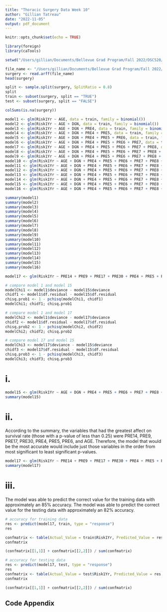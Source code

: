 ```yaml
---
title: "Thoracic Surgery Data Week 10"
author: "Gillian Tatreau"
date: "2022-11-05"
output: pdf_document
---
```


```r
knitr::opts_chunk$set(echo = TRUE)
```

```r
library(foreign)
library(caTools)

setwd("/Users/gillian/Documents/Bellevue Grad Program/Fall 2022/DSC520/DSC520 Repo")

file_name <- "/Users/gillian/Documents/Bellevue Grad Program/Fall 2022/DSC520/DSC520 Repo/ThoraricSurgery.arff"
surgery <- read.arff(file_name) 
head(surgery)

split <- sample.split(surgery, SplitRatio = 0.8)
split
train <- subset(surgery, split == "TRUE")
test <- subset(surgery, split == "FALSE")

colSums(is.na(surgery))

model1 <- glm(Risk1Yr ~ AGE, data = train, family = binomial())
model2 <- glm(Risk1Yr ~ AGE + DGN, data = train, family = binomial())
model3 <- glm(Risk1Yr ~ AGE + DGN + PRE4, data = train, family = binomial())
model4 <- glm(Risk1Yr ~ AGE + DGN + PRE4 + PRE5, data = train, family = binomial())
model5 <- glm(Risk1Yr ~ AGE + DGN + PRE4 + PRE5 + PRE6, data = train, family = binomial())
model6 <- glm(Risk1Yr ~ AGE + DGN + PRE4 + PRE5 + PRE6 + PRE7, data = train, family = binomial())
model7 <- glm(Risk1Yr ~ AGE + DGN + PRE4 + PRE5 + PRE6 + PRE7 + PRE8, data = train, family = binomial())
model8 <- glm(Risk1Yr ~ AGE + DGN + PRE4 + PRE5 + PRE6 + PRE7 + PRE8 + PRE9, data = train, family = binomial())
model9 <- glm(Risk1Yr ~ AGE + DGN + PRE4 + PRE5 + PRE6 + PRE7 + PRE8 + PRE9 + PRE10, data = train, family = binomial())
model10 <- glm(Risk1Yr ~ AGE + DGN + PRE4 + PRE5 + PRE6 + PRE7 + PRE8 + PRE9 + PRE10 + PRE11, data = train, family = binomial())
model11 <- glm(Risk1Yr ~ AGE + DGN + PRE4 + PRE5 + PRE6 + PRE7 + PRE8 + PRE9 + PRE10 + PRE11 + PRE14, data = train, family = binomial())
model12 <- glm(Risk1Yr ~ AGE + DGN + PRE4 + PRE5 + PRE6 + PRE7 + PRE8 + PRE9 + PRE10 + PRE11 + PRE14 + PRE17, data = train, family = binomial())
model13 <- glm(Risk1Yr ~ AGE + DGN + PRE4 + PRE5 + PRE6 + PRE7 + PRE8 + PRE9 + PRE10 + PRE11 + PRE14 + PRE17 + PRE19, data = train, family = binomial())
model14 <- glm(Risk1Yr ~ AGE + DGN + PRE4 + PRE5 + PRE6 + PRE7 + PRE8 + PRE9 + PRE10 + PRE11 + PRE14 + PRE17 + PRE19 + PRE25, data = train, family = binomial())
model15 <- glm(Risk1Yr ~ AGE + DGN + PRE4 + PRE5 + PRE6 + PRE7 + PRE8 + PRE9 + PRE10 + PRE11 + PRE14 + PRE17 + PRE19 + PRE25 + PRE30, data = train, family = binomial())
model16 <- glm(Risk1Yr ~ AGE + DGN + PRE4 + PRE5 + PRE6 + PRE7 + PRE8 + PRE9 + PRE10 + PRE11 + PRE14 + PRE17 + PRE19 + PRE25 + PRE30 + PRE32, data = train, family = binomial())

summary(model1)
summary(model2)
summary(model3)
summary(model4)
summary(model5)
summary(model6)
summary(model7)
summary(model8)
summary(model9)
summary(model10)
summary(model11)
summary(model12)
summary(model13)
summary(model14)
summary(model15)
summary(model16)

model17 <- glm(Risk1Yr ~ PRE14 + PRE9 + PRE17 + PRE30 + PRE4 + PRE5 + PRE6 + AGE, data = train, family = binomial())

# compare model 1 and model 15
modelChi1 <- model1$deviance - model15$deviance
chidf1 <- model1$df.residual - model15$df.residual
chisq.prob1 <- 1 - pchisq(modelChi1, chidf1)
modelChi1; chidf1; chisq.prob1

# compare model 1 and model 17
modelChi2 <- model1$deviance - model17$deviance
chidf2 <- model1$df.residual - model17$df.residual
chisq.prob2 <- 1 - pchisq(modelChi2, chidf2)
modelChi2; chidf2; chisq.prob2

# compare model 17 and model 15
modelChi3 <- model17$deviance - model15$deviance
chidf3 <- model17$df.residual - model15$df.residual
chisq.prob3 <- 1 - pchisq(modelChi3, chidf3)
modelChi3; chidf3; chisq.prob3
```


# i. 
```r
model15 <- glm(Risk1Yr ~ AGE + DGN + PRE4 + PRE5 + PRE6 + PRE7 + PRE8 + PRE9 + PRE10 + PRE11 + PRE14 + PRE17 + PRE19 + PRE25 + PRE30, data = train, family = binomial())
summary(model15)
```

# ii. 
According to the summary, the variables that had the greatest affect on survival rate (those with a p-value of less than 0.25) were PRE14, PRE9, PRE17, PRE30, PRE4, PRE5, PRE6, and AGE. Therefore, the model that would be the most accurate would include just those variables in the order from most significant to least significant p-values. 
```r
model17 <- glm(Risk1Yr ~ PRE14 + PRE9 + PRE17 + PRE30 + PRE4 + PRE5 + PRE6 + AGE, data = train, family = binomial())
summary(model17)
```

# iii. 
The model was able to predict the correct value for the training data with approximately an 85% accuracy. The model was able to predict the correct value for the testing data with approximately an 82% accuracy.
```r
# accuracy for training data
res <- predict(model17, train, type = "response")
res

confmatrix <- table(Actual_Value = train$Risk1Yr, Predicted_Value = res > 0.5)
confmatrix

(confmatrix[[1,1]] + confmatrix[[2,2]]) / sum(confmatrix)

```

```r
# accuracy for testing data
res <- predict(model17, test, type = "response")
res
confmatrix <- table(Actual_Value = test$Risk1Yr, Predicted_Value = res > 0.5)
confmatrix

(confmatrix[[1,1]] + confmatrix[[2,2]]) / sum(confmatrix)

```


## Code Appendix
```r
```



